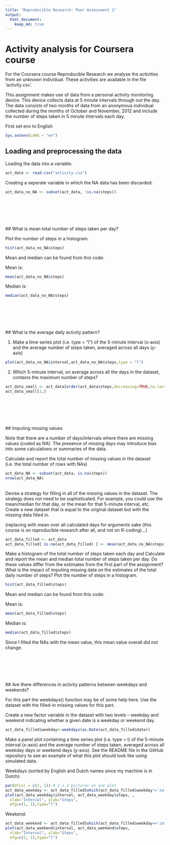 ```yaml
---
title: "Reproducible Research: Peer Assessment 1"
output: 
  html_document:
    keep_md: true
---
```


Activity analysis for Coursera course
========================================================

For the Coursera course Reproducible Research we analyse the activities from an unknown individual. These activities are available in the file 'activity.csv'.

This assignment makes use of data from a personal activity monitoring device. This device collects data at 5 minute intervals through out the day. The data consists of two months of data from an anonymous individual collected during the months of October and November, 2012 and include the number of steps taken in 5 minute intervals each day.

First set env to English
```r
Sys.setenv(LANG = "en")
```

## Loading and preprocessing the data

Loading the data into a variable:

```r
act_data <- read.csv("activity.csv")
```

Creating a seperate variable in which the NA data has been discarded:

```r
act_data_no_NA <- subset(act_data, !is.na(steps))
```
<br /><br /><br /><br /><br />
## What is mean total number of steps taken per day?

Plot the number of steps in a histogram.

```r
hist(act_data_no_NA$steps)
```

Mean and median can be found from this code:

Mean is:
```r
mean(act_data_no_NA$steps)
```

Median is:

```r
median(act_data_no_NA$steps)
```
<br /><br /><br /><br /><br />
## What is the average daily activity pattern?

1. Make a time series plot (i.e. type = "l") of the 5-minute interval (x-axis) and the average number of steps taken, averaged across all days (y-axis)
```r
plot(act_data_no_NA$interval,act_data_no_NA$steps,type = "l")
```

2. Which 5-minute interval, on average across all the days in the dataset, contains the maximum number of steps?
```r
act_data_small <- act_data[order(act_data$steps,decreasing=TRUE,na.last=TRUE),]
act_data_small[1,]
```
<br /><br /><br /><br /><br />
## Imputing missing values

Note that there are a number of days/intervals where there are missing values (coded as NA). The presence of missing days may introduce bias into some calculations or summaries of the data.

Calculate and report the total number of missing values in the dataset (i.e. the total number of rows with NAs)
```r
act_data_NA <- subset(act_data, is.na(steps))
nrow(act_data_NA)
```

<br />
Devise a strategy for filling in all of the missing values in the dataset. The strategy does not need to be sophisticated. For example, you could use the mean/median for that day, or the mean for that 5-minute interval, etc.
Create a new dataset that is equal to the original dataset but with the missing data filled in.

(replacing with mean over all calculated days for arguments sake (this course is on reproducible research after all, and not on R-coding)...)

```r
act_data_filled <- act_data
act_data_filled[ is.na(act_data_filled) ] <- mean(act_data_no_NA$steps)
```

Make a histogram of the total number of steps taken each day and Calculate and report the mean and median total number of steps taken per day. Do these values differ from the estimates from the first part of the assignment? What is the impact of imputing missing data on the estimates of the total daily number of steps?
Plot the number of steps in a histogram.

```r
hist(act_data_filled$steps)
```

Mean and median can be found from this code:

Mean is:
```r
mean(act_data_filled$steps)
```

Median is:

```r
median(act_data_filled$steps)
```

Since I filled the NAs with the mean value, this mean value overall did not change.

<br /><br /><br /><br /><br />
## Are there differences in activity patterns between weekdays and weekends?

For this part the weekdays() function may be of some help here. Use the dataset with the filled-in missing values for this part.

Create a new factor variable in the dataset with two levels – weekday and weekend indicating whether a given date is a weekday or weekend day.

```r
act_data_filled$weekday<-weekdays(as.Date(act_data_filled$date))
```

Make a panel plot containing a time series plot (i.e. type = l) of the 5-minute interval (x-axis) and the average number of steps taken, averaged across all weekday days or weekend days (y-axis). See the README file in the GitHub repository to see an example of what this plot should look like using simulated data.

Weekdays (sorted by English and Dutch names since my machine is in Dutch):

```r
par(mfcol = c(2, 1)) # 2 x 2 pictures on one plot
act_data_weekday <- act_data_filled[which(act_data_filled$weekday!='zaterdag'&act_data_filled$weekday!='zondag'&act_data_filled$weekday!='saturday'&act_data_filled$weekday!='sunday'),]
plot(act_data_weekday$interval, act_data_weekday$steps, ,
  xlab="Interval", ylab="Steps",
  mfg=c(1, 1),type="l")
```

Weekend:
```r
act_data_weekend <- act_data_filled[which(act_data_filled$weekday=='zaterdag'|act_data_filled$weekday=='zondag'|act_data_filled$weekday=='saturday'|act_data_filled$weekday=='sunday'),]
plot(act_data_weekend$interval, act_data_weekend$steps,
  xlab="Interval", ylab="Steps",
  mfg=c(2, 1),type="l")
```


